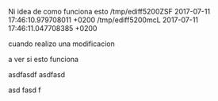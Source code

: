 
Ni idea de como funciona esto
/tmp/ediff5200ZSF	2017-07-11 17:46:10.979708011 +0200
/tmp/ediff5200mcL	2017-07-11 17:46:11.047708385 +0200

cuando realizo una modificacion
  


 

a ver si esto funciona

asdfasdf
asdfasd

asd
fasd
f
